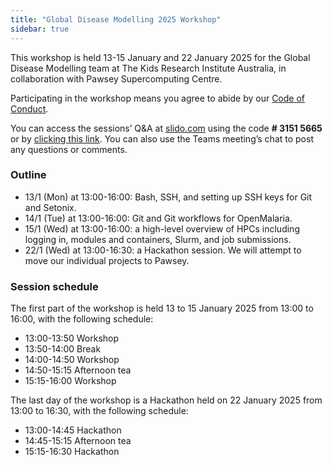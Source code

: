 ```yaml
---
title: "Global Disease Modelling 2025 Workshop"
sidebar: true
---
```


This workshop is held 13-15 January and 22 January 2025 for the Global Disease Modelling team at The Kids Research Institute Australia, in collaboration with Pawsey Supercomputing Centre.

Participating in the workshop means you agree to abide by our [Code of Conduct](code-of-conduct.qmd).

You can access the sessions' Q&A at [slido.com](https://www.slido.com/) using the code **\# 3151 5665** or by [clicking this link](https://app.sli.do/event/t1wc4szfSZLy9CzTgTEove). You can also use the Teams meeting's chat to post any questions or comments.

### Outline

-   13/1 (Mon) at 13:00-16:00: Bash, SSH, and setting up SSH keys for Git and Setonix.
-   14/1 (Tue) at 13:00-16:00: Git and Git workflows for OpenMalaria.
-   15/1 (Wed) at 13:00-16:00: a high-level overview of HPCs including logging in, modules and containers, Slurm, and job submissions.
-   22/1 (Wed) at 13:00-16:30: a Hackathon session. We will attempt to move our individual projects to Pawsey.

### Session schedule

The first part of the workshop is held 13 to 15 January 2025 from 13:00 to 16:00, with the following schedule:

-   13:00-13:50 Workshop
-   13:50-14:00 Break
-   14:00-14:50 Workshop
-   14:50-15:15 Afternoon tea
-   15:15-16:00 Workshop

The last day of the workshop is a Hackathon held on 22 January 2025 from 13:00 to 16:30, with the following schedule:

-   13:00-14:45 Hackathon
-   14:45-15:15 Afternoon tea
-   15:15-16:30 Hackathon